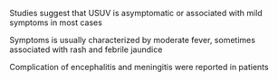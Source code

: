 
Studies suggest that USUV is asymptomatic or associated with mild symptoms in most cases

Symptoms is usually characterized by moderate fever, sometimes associated with rash and febrile jaundice

Complication of encephalitis and meningitis were reported in patients

